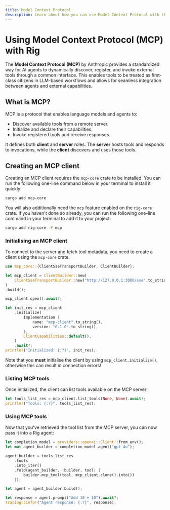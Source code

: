 ```yaml
---
title: Model Context Protocol
description: Learn about how you can use Model Context Protocol with the Rig library.
---
```


# Using Model Context Protocol (MCP) with Rig

The **Model Context Protocol (MCP)** by Anthropic provides a standardized way for AI agents to dynamically discover, register, and invoke external tools through a common interface. This enables tools to be treated as first-class citizens in LLM-based workflows and allows for seamless integration between agents and external capabilities.

## What is MCP?

MCP is a protocol that enables language models and agents to:
- Discover available tools from a remote server.
- Initialize and declare their capabilities.
- Invoke registered tools and receive responses.

It defines both **client** and **server** roles. The **server** hosts tools and responds to invocations, while the **client** discovers and uses those tools.

## Creating an MCP client

Creating an MCP client requires the `mcp-core` crate to be installed. You can run the following one-line command below in your terminal to install it quickly:
```bash
cargo add mcp-core
```

You will also additionally need the `mcp` feature enabled on the `rig-core` crate. If you haven't done so already, you can run the following one-line command in your terminal to add it to your project:
```bash
cargo add rig-core -F mcp
```

### Initialising an MCP client

To connect to the server and fetch tool metadata, you need to create a client using the `mcp-core` crate.

```rust
use mcp_core::{ClientSseTransportBuilder, ClientBuilder};

let mcp_client = ClientBuilder::new(
    ClientSseTransportBuilder::new("http://127.0.0.1:3000/sse".to_string()).build(),
)
.build();

mcp_client.open().await?;

let init_res = mcp_client
    .initialize(
        Implementation {
            name: "mcp-client".to_string(),
            version: "0.1.0".to_string(),
        },
        ClientCapabilities::default(),
    )
    .await?;
println!("Initialized: {:?}", init_res);
```

Note that you **must** initialise the client by using `mcp_client.initialize()`, otherwise this can result in connection errors!

### Listing MCP tools

Once initialized, the client can list tools available on the MCP server:

```rust
let tools_list_res = mcp_client.list_tools(None, None).await?;
println!("Tools: {:?}", tools_list_res);
```

### Using MCP tools

Now that you've retrieved the tool list from the MCP server, you can now pass it into a Rig agent:

```rust
let completion_model = providers::openai::Client::from_env();
let mut agent_builder = completion_model.agent("gpt-4o");

agent_builder = tools_list_res
    .tools
    .into_iter()
    .fold(agent_builder, |builder, tool| {
        builder.mcp_tool(tool, mcp_client.clone().into())
    });

let agent = agent_builder.build();

let response = agent.prompt("Add 10 + 10").await?;
tracing::info!("Agent response: {:?}", response);
```
